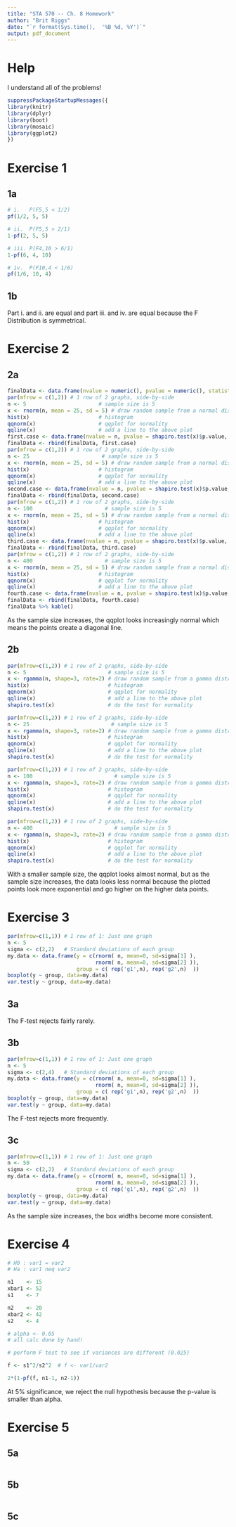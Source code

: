```yaml
---
title: "STA 570 -- Ch. 8 Homework"
author: "Brit Riggs"
date: "`r format(Sys.time(),  '%B %d, %Y')`"
output: pdf_document
---
```


# Help

I understand all of the problems!

```r
suppressPackageStartupMessages({
library(knitr)
library(dplyr)
library(boot)
library(mosaic)
library(ggplot2)
})
```
# Exercise 1

## 1a

```r
# i.   P(F5,5 < 1/2)
pf(1/2, 5, 5)

# ii.  P(F5,5 > 2/1)
1-pf(2, 5, 5)

# iii. P(F4,10 > 6/1)
1-pf(6, 4, 10)

# iv.  P(F10,4 < 1/6)
pf(1/6, 10, 4)
```
## 1b
Part i. and ii. are equal and part iii. and iv. are equal because the F Distribution is symmetrical.

\textbf{GOT IT}

# Exercise 2

## 2a

```r
finalData <- data.frame(nvalue = numeric(), pvalue = numeric(), statistic = numeric())
par(mfrow = c(1,2)) # 1 row of 2 graphs, side-by-side
n <- 5                       # sample size is 5
x <- rnorm(n, mean = 25, sd = 5) # draw random sample from a normal distribution
hist(x)                      # histogram
qqnorm(x)                    # qqplot for normality
qqline(x)                    # add a line to the above plot              # do the test for normality
first.case <- data.frame(nvalue = n, pvalue = shapiro.test(x)$p.value, statistic = shapiro.test(x)$statistic)
finalData <- rbind(finalData, first.case)
par(mfrow = c(1,2)) # 1 row of 2 graphs, side-by-side
n <- 25                       # sample size is 5
x <- rnorm(n, mean = 25, sd = 5) # draw random sample from a normal distribution
hist(x)                      # histogram
qqnorm(x)                    # qqplot for normality
qqline(x)                    # add a line to the above plot
second.case <- data.frame(nvalue = n, pvalue = shapiro.test(x)$p.value, statistic = shapiro.test(x)$statistic)
finalData <- rbind(finalData, second.case)
par(mfrow = c(1,2)) # 1 row of 2 graphs, side-by-side
n <- 100                       # sample size is 5
x <- rnorm(n, mean = 25, sd = 5) # draw random sample from a normal distribution
hist(x)                      # histogram
qqnorm(x)                    # qqplot for normality
qqline(x)                    # add a line to the above plot
third.case <- data.frame(nvalue = n, pvalue = shapiro.test(x)$p.value, statistic = shapiro.test(x)$statistic)
finalData <- rbind(finalData, third.case)
par(mfrow = c(1,2)) # 1 row of 2 graphs, side-by-side
n <- 400                       # sample size is 5
x <- rnorm(n, mean = 25, sd = 5) # draw random sample from a normal distribution
hist(x)                      # histogram
qqnorm(x)                    # qqplot for normality
qqline(x)                    # add a line to the above plot
fourth.case <- data.frame(nvalue = n, pvalue = shapiro.test(x)$p.value, statistic = shapiro.test(x)$statistic)
finalData <- rbind(finalData, fourth.case)
finalData %>% kable()
```

As the sample size increases, the qqplot looks increasingly normal which means the points create a diagonal line.

\textbf{GOT IT}

## 2b

```r
par(mfrow=c(1,2)) # 1 row of 2 graphs, side-by-side
n <- 5                          # sample size is 5
x <- rgamma(n, shape=3, rate=2) # draw random sample from a gamma distribution
hist(x)                         # histogram
qqnorm(x)                       # qqplot for normality
qqline(x)                       # add a line to the above plot
shapiro.test(x)                 # do the test for normality

par(mfrow=c(1,2)) # 1 row of 2 graphs, side-by-side
n <- 25                          # sample size is 5
x <- rgamma(n, shape=3, rate=2) # draw random sample from a gamma distribution
hist(x)                         # histogram
qqnorm(x)                       # qqplot for normality
qqline(x)                       # add a line to the above plot
shapiro.test(x)                 # do the test for normality

par(mfrow=c(1,2)) # 1 row of 2 graphs, side-by-side
n <- 100                          # sample size is 5
x <- rgamma(n, shape=3, rate=2) # draw random sample from a gamma distribution
hist(x)                         # histogram
qqnorm(x)                       # qqplot for normality
qqline(x)                       # add a line to the above plot
shapiro.test(x)                 # do the test for normality

par(mfrow=c(1,2)) # 1 row of 2 graphs, side-by-side
n <- 400                          # sample size is 5
x <- rgamma(n, shape=3, rate=2) # draw random sample from a gamma distribution
hist(x)                         # histogram
qqnorm(x)                       # qqplot for normality
qqline(x)                       # add a line to the above plot
shapiro.test(x)                 # do the test for normality
```

With a smaller sample size, the qqplot looks almost normal, but as the sample size increases, the data looks less normal because the plotted points look more exponential and go higher on the higher data points.

\textbf{GOT IT}

# Exercise 3

```r
par(mfrow=c(1,1)) # 1 row of 1: Just one graph
n <- 5 
sigma <- c(2,2)   # Standard deviations of each group
my.data <- data.frame(y = c(rnorm( n, mean=0, sd=sigma[1] ),
                            rnorm( n, mean=0, sd=sigma[2] )),
                      group = c( rep('g1',n), rep('g2',n)  ))
boxplot(y ~ group, data=my.data) 
var.test(y ~ group, data=my.data)
```

## 3a

The F-test rejects fairly rarely.

\textbf{GOT IT}

## 3b

```r
par(mfrow=c(1,1)) # 1 row of 1: Just one graph
n <- 5 
sigma <- c(2,4)   # Standard deviations of each group
my.data <- data.frame(y = c(rnorm( n, mean=0, sd=sigma[1] ),
                            rnorm( n, mean=0, sd=sigma[2] )),
                      group = c( rep('g1',n), rep('g2',n)  ))
boxplot(y ~ group, data=my.data) 
var.test(y ~ group, data=my.data)
```

The F-test rejects more frequently.

\textbf{GOT IT}

## 3c

```r
par(mfrow=c(1,1)) # 1 row of 1: Just one graph
n <- 50 
sigma <- c(2,2)   # Standard deviations of each group
my.data <- data.frame(y = c(rnorm( n, mean=0, sd=sigma[1] ),
                            rnorm( n, mean=0, sd=sigma[2] )),
                      group = c( rep('g1',n), rep('g2',n)  ))
boxplot(y ~ group, data=my.data) 
var.test(y ~ group, data=my.data)
```

As the sample size increases, the box widths become more consistent.

\textbf{GOT IT}

# Exercise 4

```r
# H0 : var1 = var2
# Ha : var1 neq var2

n1    <- 15
xbar1 <- 52
s1    <- 7

n2    <- 20
xbar2 <- 42
s2    <- 4

# alpha <- 0.05
# all calc done by hand!

# perform F test to see if variances are different (0.025)

f <- s1^2/s2^2  # f <- var1/var2

2*(1-pf(f, n1-1, n2-1))
```

At 5% significance, we reject the null hypothesis because the p-value is smaller than alpha.

\textbf{GOT IT}

# Exercise 5

## 5a


```r

```

## 5b

```r

```


## 5c

```r

```
